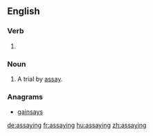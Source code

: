 ==English==

===Verb===
{{head|en|present participle}}

# {{present participle of|assay|lang=en}}

===Noun===
{{en-noun}}

# A trial by [[assay]].

===Anagrams===
* [[gainsays#English|gainsays]]

[[de:assaying]]
[[fr:assaying]]
[[hu:assaying]]
[[zh:assaying]]